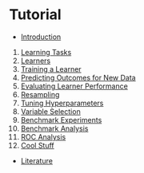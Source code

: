 Tutorial
========

* [Introduction](index.md)

1. [Learning Tasks](task.md)
2. [Learners](learner.md)
3. [Training a Learner](train.md)
4. [Predicting Outcomes for New Data](predict.md)
5. [Evaluating Learner Performance](performance.md)
6. [Resampling](resample.md)
7. [Tuning Hyperparameters](tune.md)
8. [Variable Selection](variable_selection.md)
9. [Benchmark Experiments](benchmark_experiments.md)
10. [Benchmark Analysis](benchmark_analysis.md)
11. [ROC Analysis](roc_analysis.md)
12. [Cool Stuff](cool_stuff.md)

* [Literature](../literature.md)